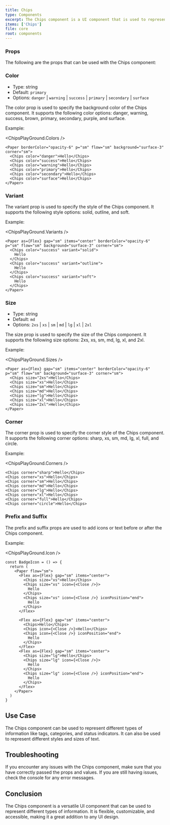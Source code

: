 ```yaml
---
title: Chips
type: Components
excerpt: The Chips component is a UI component that is used to represent small pieces of information. It can be used to display different types of information like tags, categories, and status indicators.
items: ['Chips']
file: core
root: components
---
```


### Props

The following are the props that can be used with the Chips component:

### Color

- Type: string
- Default: `primary`
- Options: `danger` | `warning` | `success` | `primary` | `secondary` | `surface`

The color prop is used to specify the background color of the Chips component. It supports the following color options: danger, warning, success, brown, primary, secondary, purple, and surface.

Example:

<ChipsPlayGround.Colors />

```tsx showLineNumbers title="Chips.tsx"
<Paper borderColor="opacity-6" p="sm" flow="sm" background="surface-3" corner="sm">
  <Chips color="danger">Hello</Chips>
  <Chips color="success">Hello</Chips>
  <Chips color="warning">Hello</Chips>
  <Chips color="primary">Hello</Chips>
  <Chips color="secondary">Hello</Chips>
  <Chips color="surface">Hello</Chips>
</Paper>
```

### Variant

The variant prop is used to specify the style of the Chips component. It supports the following style options: solid, outline, and soft.

Example:

<ChipsPlayGround.Variants />

```tsx showLineNumbers title="Chips.tsx"
<Paper as={Flex} gap="sm" items="center" borderColor="opacity-6" p="sm" flow="sm" background="surface-3" corner="sm">
  <Chips color="success" variant="solid">
    Hello
  </Chips>
  <Chips color="success" variant="outline">
    Hello
  </Chips>
  <Chips color="success" variant="soft">
    Hello
  </Chips>
</Paper>
```

### Size

- Type: string
- Default: `md`
- Options: `2xs` | `xs` | `sm` | `md` | `lg` | `xl` | `2xl`

The size prop is used to specify the size of the Chips component. It supports the following size options: 2xs, xs, sm, md, lg, xl, and 2xl.

Example:

<ChipsPlayGround.Sizes />

```tsx showLineNumbers title="Chips.tsx"
<Paper as={Flex} gap="sm" items="center" borderColor="opacity-6" p="sm" flow="sm" background="surface-3" corner="sm">
  <Chips size="2xs">Hello</Chips>
  <Chips size="xs">Hello</Chips>
  <Chips size="sm">Hello</Chips>
  <Chips size="md">Hello</Chips>
  <Chips size="lg">Hello</Chips>
  <Chips size="xl">Hello</Chips>
  <Chips size="2xl">Hello</Chips>
</Paper>
```

### Corner

The corner prop is used to specify the corner style of the Chips component. It supports the following corner options: sharp, xs, sm, md, lg, xl, full, and circle.

Example:

<ChipsPlayGround.Corners />

```tsx showLineNumbers title="Chips.tsx"
<Chips corner="sharp">Hello</Chips>
<Chips corner="xs">Hello</Chips>
<Chips corner="sm">Hello</Chips>
<Chips corner="md">Hello</Chips>
<Chips corner="lg">Hello</Chips>
<Chips corner="xl">Hello</Chips>
<Chips corner="full">Hello</Chips>
<Chips corner="circle">Hello</Chips>
```

### Prefix and Suffix

The prefix and suffix props are used to add icons or text before or after the Chips component.

Example:

<ChipsPlayGround.Icon />

```tsx showLineNumbers title="Chips.tsx"
const BadgeIcon = () => {
  return (
    <Paper flow="sm">
      <Flex as={Flex} gap="sm" items="center">
        <Chips size="xs">Hello</Chips>
        <Chips size="xs" icon={<Close />}>
          Hello
        </Chips>
        <Chips size="xs" icon={<Close />} iconPosition="end">
          Hello
        </Chips>
      </Flex>

      <Flex as={Flex} gap="sm" items="center">
        <Chips>Hello</Chips>
        <Chips icon={<Close />}>Hello</Chips>
        <Chips icon={<Close />} iconPosition="end">
          Hello
        </Chips>
      </Flex>
      <Flex as={Flex} gap="sm" items="center">
        <Chips size="lg">Hello</Chips>
        <Chips size="lg" icon={<Close />}>
          Hello
        </Chips>
        <Chips size="lg" icon={<Close />} iconPosition="end">
          Hello
        </Chips>
      </Flex>
    </Paper>
  )
}
```

## Use Case

The Chips component can be used to represent different types of information like tags, categories, and status indicators. It can also be used to represent different styles and sizes of text.

## Troubleshooting

If you encounter any issues with the Chips component, make sure that you have correctly passed the props and values. If you are still having issues, check the console for any error messages.

## Conclusion

The Chips component is a versatile UI component that can be used to represent different types of information. It is flexible, customizable, and accessible, making it a great addition to any UI design.
